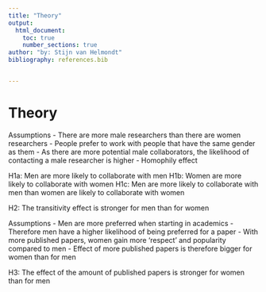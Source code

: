 ```yaml
---
title: "Theory"
output:
  html_document:
    toc: true
    number_sections: true
author: "by: Stijn van Helmondt"
bibliography: references.bib


---
```


# Theory


Assumptions
- There are more male researchers than there are women researchers
- People prefer to work with people that have the same gender as them
- As there are more potential male collaborators, the likelihood of contacting a male researcher is higher
- Homophily effect

H1a: Men are more likely to collaborate with men
H1b: Women are more likely to collaborate with women
H1c: Men are more likely to collaborate with men than women are likely to collaborate with women


H2: The transitivity effect is stronger for men than for women


Assumptions
 - Men are more preferred when starting in academics
 - Therefore men have a higher likelihood of being preferred for a paper
 - With more published papers, women gain more 'respect' and popularity compared to men 
 - Effect of more published papers is therefore bigger for women than for men

H3: The effect of the amount of published papers is stronger for women than for men